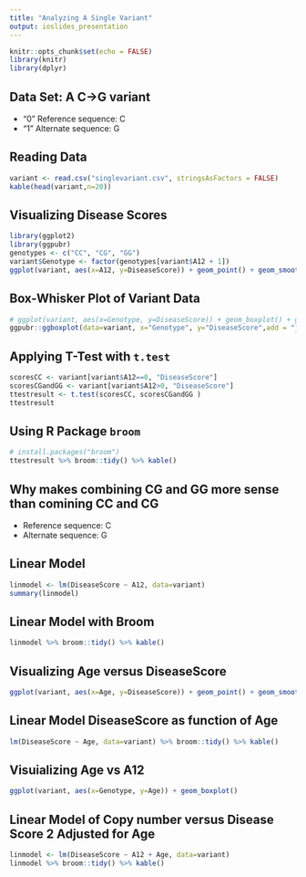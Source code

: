 ```yaml
---
title: "Analyzing A Single Variant"
output: ioslides_presentation
---
```


```r
knitr::opts_chunk$set(echo = FALSE)
library(knitr)
library(dplyr)
```

## Data Set: A C->G variant

* "0" Reference sequence: C
* "1" Alternate sequence: G

## Reading Data

```r
variant <- read.csv("singlevariant.csv", stringsAsFactors = FALSE)
kable(head(variant,n=20))
```


## Visualizing Disease Scores

```r
library(ggplot2)
library(ggpubr)
genotypes <- c("CC", "CG", "GG")
variant$Genotype <- factor(genotypes[variant$A12 + 1])
ggplot(variant, aes(x=A12, y=DiseaseScore)) + geom_point() + geom_smooth(method="lm") + theme_pubclean(base_size=20) + xlab("Genotype") + ylab("Disease Score 2")

```

## Box-Whisker Plot of Variant Data

```r

# ggplot(variant, aes(x=Genotype, y=DiseaseScore)) + geom_boxplot() + geom_point(color="red", alpha=0.5) + theme_pubclean(base_size=20) + xlab("Genotype") + ylab("Disease Score 2")
ggpubr::ggboxplot(data=variant, x="Genotype", y="DiseaseScore",add = "jitter")
```

## Applying T-Test with `t.test` 

```r
scoresCC <- variant[variant$A12==0, "DiseaseScore"]
scoresCGandGG <- variant[variant$A12>0, "DiseaseScore"]
ttestresult <- t.test(scoresCC, scoresCGandGG )
ttestresult
```

## Using R Package `broom`

```r
# install.packages("broom")
ttestresult %>% broom::tidy() %>% kable()
```

## Why makes combining CG and GG more sense than comining CC and CG

* Reference sequence: C
* Alternate sequence: G

## Linear Model

```r
linmodel <- lm(DiseaseScore ~ A12, data=variant)
summary(linmodel)
```

## Linear Model with Broom

```r
linmodel %>% broom::tidy() %>% kable()
```


## Visualizing Age versus DiseaseScore

```r
ggplot(variant, aes(x=Age, y=DiseaseScore)) + geom_point() + geom_smooth(method="lm")
```

## Linear Model DiseaseScore as function of Age

```r
lm(DiseaseScore ~ Age, data=variant) %>% broom::tidy() %>% kable()
```

## Visuializing Age vs A12

```r
ggplot(variant, aes(x=Genotype, y=Age)) + geom_boxplot()
```

## Linear Model of Copy number versus Disease Score 2 Adjusted for Age

```r
linmodel <- lm(DiseaseScore ~ A12 + Age, data=variant)
linmodel %>% broom::tidy() %>% kable()
```
